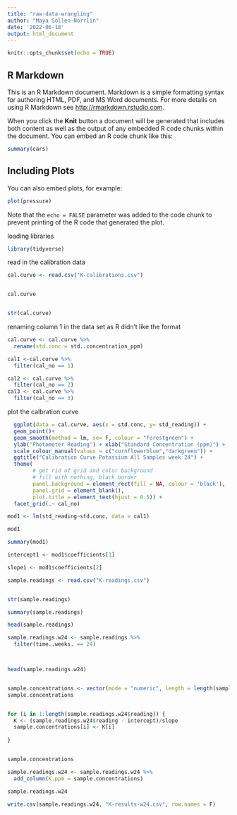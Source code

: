 ```yaml
---
title: "raw-data-wrangling"
author: "Maya Sollen-Norrlin"
date: '2022-06-18'
output: html_document
---
```


```r
knitr::opts_chunk$set(echo = TRUE)
```

## R Markdown

This is an R Markdown document. Markdown is a simple formatting syntax for authoring HTML, PDF, and MS Word documents. For more details on using R Markdown see <http://rmarkdown.rstudio.com>.

When you click the **Knit** button a document will be generated that includes both content as well as the output of any embedded R code chunks within the document. You can embed an R code chunk like this:

```r
summary(cars)
```

## Including Plots

You can also embed plots, for example:

```r
plot(pressure)
```

Note that the `echo = FALSE` parameter was added to the code chunk to prevent printing of the R code that generated the plot.

loading libraries
```r

library(tidyverse)

```
read in the calibration data
```r

cal.curve <- read.csv("K-calibrations.csv")


cal.curve


str(cal.curve)

```


renaming column 1 in the data set as R didn't like the format
```r

cal.curve <- cal.curve %>%
  rename(std.conc = std..concentration_ppm)


```


```r
cal1 <-cal.curve %>%
  filter(cal_no == 1)

cal2 <- cal.curve %>%
  filter(cal_no == 2)
cal3 <- cal.curve %>%
  filter(cal_no == 3)


```


plot the calbration curve
```r


  ggplot(data = cal.curve, aes(x = std.conc, y= std_reading)) +
  geom_point()+
  geom_smooth(method = lm, se= F, colour = "forestgreen") +
  ylab("Photometer Reading") + xlab("Standard Concentration (ppm)") +
  scale_colour_manual(values = c("cornflowerblue","darkgreen")) +
  ggtitle("Calibration Curve Potassium All Samples week 24") +
  theme(
		# get rid of grid and color background
		# fill with nothing, black border
		panel.background = element_rect(fill = NA, colour = 'black'),
		panel.grid = element_blank(),
		plot.title = element_text(hjust = 0.5)) +
  facet_grid(.~ cal_no)


```

```r

mod1 <- lm(std_reading~std.conc, data = cal1)

mod1

```

```r

summary(mod1)

```

```r

intercept1 <- mod1$coefficients[1]

slope1 <- mod1$coefficients[2]


```



```r
sample.readings <- read.csv("K-readings.csv")


str(sample.readings)
```

```r
summary(sample.readings)
```
```r
head(sample.readings)

```


```r

sample.readings.w24 <- sample.readings %>%
  filter(time..weeks. == 24)



head(sample.readings.w24)



```


```r

sample.concentrations <- vector(mode = "numeric", length = length(sample.readings.w24$reading))
sample.concentrations


for (i in 1:length(sample.readings.w24$reading)) {
  K <- (sample.readings.w24$reading - intercept)/slope
  sample.concentrations[i] <- K[i]
  
}


sample.concentrations

sample.readings.w24 <- sample.readings.w24 %>%
  add_column(K.ppm = sample.concentrations)

sample.readings.w24

```


```r

write.csv(sample.readings.w24, "K-results-w24.csv", row.names = F)


```








